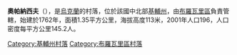 {{coord|50|46|1|N|31|5|37|E|scale:30000|display=title}}

'''奧帕納西夫'''（{{lang-uk|Опанасів}}），是[[烏克蘭|烏克蘭]]的村落，位於該國中北部[[基輔州|基輔州]]，由[[布羅瓦里區|布羅瓦里區]]負責管轄，始建於1762年，面積1.35平方公里，海拔高度113米，2001年人口196，人口密度每平方公里145.2人。

{{DEFAULTSORT:Опанасів}}
[[Category:基輔州村落|Category:基輔州村落]]
[[Category:布羅瓦里區村落|Category:布羅瓦里區村落]]


{{Kiev-geo-stub}}